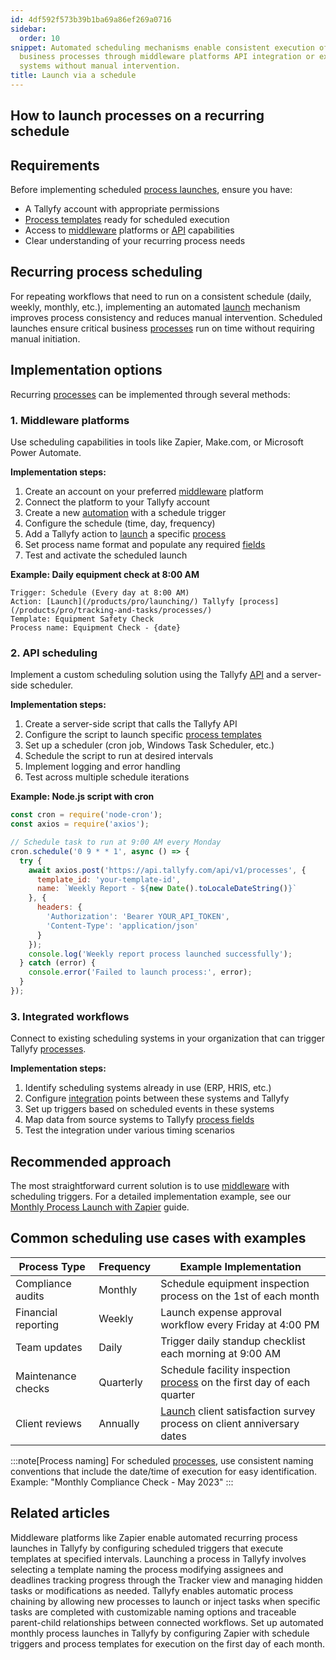 ```yaml
---
id: 4df592f573b39b1ba69a86ef269a0716
sidebar:
  order: 10
snippet: Automated scheduling mechanisms enable consistent execution of recurring
  business processes through middleware platforms API integration or existing workflow
  systems without manual intervention.
title: Launch via a schedule
---
```



## How to launch processes on a recurring schedule

## Requirements

Before implementing scheduled [process launches](/products/pro/launching/), ensure you have:
- A Tallyfy account with appropriate permissions
- [Process templates](/products/pro/documenting/templates/) ready for scheduled execution
- Access to [middleware](/products/pro/integrations/middleware/) platforms or [API](/products/pro/integrations/open-api/) capabilities
- Clear understanding of your recurring process needs

## Recurring process scheduling

For repeating workflows that need to run on a consistent schedule (daily, weekly, monthly, etc.), implementing an automated [launch](/products/pro/launching/) mechanism improves process consistency and reduces manual intervention. Scheduled launches ensure critical business [processes](/products/pro/tracking-and-tasks/processes/) run on time without requiring manual initiation.

## Implementation options

Recurring [processes](/products/pro/tracking-and-tasks/processes/) can be implemented through several methods:

### 1. Middleware platforms

Use scheduling capabilities in tools like Zapier, Make.com, or Microsoft Power Automate.

**Implementation steps:**
<Steps>
1. Create an account on your preferred [middleware](/products/pro/integrations/middleware/) platform
2. Connect the platform to your Tallyfy account
3. Create a new [automation](/products/pro/documenting/templates/automations/) with a schedule trigger
4. Configure the schedule (time, day, frequency)
5. Add a Tallyfy action to [launch](/products/pro/launching/) a specific [process](/products/pro/tracking-and-tasks/processes/)
6. Set process name format and populate any required [fields](/products/pro/tracking-and-tasks/tasks/what-are-form-fields-in-tallyfy/)
7. Test and activate the scheduled launch
</Steps>

**Example: Daily equipment check at 8:00 AM**
```
Trigger: Schedule (Every day at 8:00 AM)
Action: [Launch](/products/pro/launching/) Tallyfy [process](/products/pro/tracking-and-tasks/processes/)
Template: Equipment Safety Check
Process name: Equipment Check - {date}
```

### 2. API scheduling

Implement a custom scheduling solution using the Tallyfy [API](/products/pro/integrations/open-api/) and a server-side scheduler.

**Implementation steps:**
<Steps>
1. Create a server-side script that calls the Tallyfy API
2. Configure the script to launch specific [process templates](/products/pro/documenting/templates/)
3. Set up a scheduler (cron job, Windows Task Scheduler, etc.)
4. Schedule the script to run at desired intervals
5. Implement logging and error handling
6. Test across multiple schedule iterations
</Steps>

**Example: Node.js script with cron**
```javascript
const cron = require('node-cron');
const axios = require('axios');

// Schedule task to run at 9:00 AM every Monday
cron.schedule('0 9 * * 1', async () => {
  try {
    await axios.post('https://api.tallyfy.com/api/v1/processes', {
      template_id: 'your-template-id',
      name: `Weekly Report - ${new Date().toLocaleDateString()}`
    }, {
      headers: {
        'Authorization': 'Bearer YOUR_API_TOKEN',
        'Content-Type': 'application/json'
      }
    });
    console.log('Weekly report process launched successfully');
  } catch (error) {
    console.error('Failed to launch process:', error);
  }
});
```

### 3. Integrated workflows

Connect to existing scheduling systems in your organization that can trigger Tallyfy [processes](/products/pro/tracking-and-tasks/processes/).

**Implementation steps:**
<Steps>
1. Identify scheduling systems already in use (ERP, HRIS, etc.)
2. Configure [integration](/products/pro/integrations/) points between these systems and Tallyfy
3. Set up triggers based on scheduled events in these systems
4. Map data from source systems to Tallyfy [process fields](/products/pro/tracking-and-tasks/tasks/what-are-form-fields-in-tallyfy/)
5. Test the integration under various timing scenarios
</Steps>

## Recommended approach

The most straightforward current solution is to use [middleware](/products/pro/integrations/middleware/) with scheduling triggers. For a detailed implementation example, see our [Monthly Process Launch with Zapier](/products/pro/integrations/middleware/zapier/how-to-automate-monthly-process-launch-with-zapier/) guide.

## Common scheduling use cases with examples

| Process Type | Frequency | Example Implementation |
|--------------|-----------|------------------------|
| Compliance audits | Monthly | Schedule equipment inspection process on the 1st of each month |
| Financial reporting | Weekly | Launch expense approval workflow every Friday at 4:00 PM |
| Team updates | Daily | Trigger daily standup checklist each morning at 9:00 AM |
| Maintenance checks | Quarterly | Schedule facility inspection [process](/products/pro/tracking-and-tasks/processes/) on the first day of each quarter |
| Client reviews | Annually | [Launch](/products/pro/launching/) client satisfaction survey process on client anniversary dates |

:::note[Process naming]
For scheduled [processes](/products/pro/tracking-and-tasks/processes/), use consistent naming conventions that include the date/time of execution for easy identification. Example: "Monthly Compliance Check - May 2023"
:::


## Related articles
<CardGrid>
<LinkTitleCard header="<b>Launching > Automatically schedule a process</b>" href="/products/pro/launching/how-can-i-schedule-a-process-in-tallyfy-using-middleware/" > Middleware platforms like Zapier enable automated recurring process launches in Tallyfy by configuring scheduled triggers that execute templates at specified intervals. </LinkTitleCard>
<LinkTitleCard header="<b>Launching > Launch manually</b>" href="/products/pro/launching/how-can-i-launch-a-process-in-tallyfy/" > Launching a process in Tallyfy involves selecting a template naming the process modifying assignees and deadlines tracking progress through the Tracker view and managing hidden tasks or modifications as needed. </LinkTitleCard>
<LinkTitleCard header="<b>Launching > Launch another process when a task is completed</b>" href="/products/pro/launching/launch-process-when-task-is-completed/" > Tallyfy enables automatic process chaining by allowing new processes to launch or inject tasks when specific tasks are completed with customizable naming options and traceable parent-child relationships between connected workflows. </LinkTitleCard>
<LinkTitleCard header="<b>Zapier > Automate monthly process launch with Zapier</b>" href="/products/pro/integrations/middleware/zapier/how-to-automate-monthly-process-launch-with-zapier/" > Set up automated monthly process launches in Tallyfy by configuring Zapier with schedule triggers and process templates for execution on the first day of each month. </LinkTitleCard>
</CardGrid>